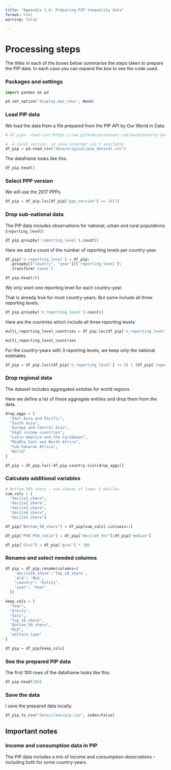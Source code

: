 ```yaml
---
title: "Appendix 1.A: Preparing PIP inequality data"
format: html
warning: false

---
```


# Processing steps

The titles in each of the boxes below summarise the steps taken to prepare the PIP data. In each case you can expand the box to see the code used.

::: {.callout-note collapse="true" appearance="minimal"}
### Packages and settings

```python

import pandas as pd

pd.set_option('display.max_rows', None)
```
:::


::: {.callout-note collapse="true" appearance="minimal"}
### Load PIP data
We load the data from a file prepared from the PIP API by Our World in Data.

```python
# df_pip<- read.csv("https://raw.githubusercontent.com/owid/poverty-data/main/datasets/pip_dataset.csv")

#  A local version, in case internet isn't available 
df_pip = pd.read_csv("data/original/pip_dataset.csv")

```

The dataframe looks like this:
```python
df_pip.head()
```
:::

::: {.callout-note collapse="true" appearance="minimal"}
### Select PPP version
We will use the 2017 PPPs.
```python
df_pip = df_pip.loc[df_pip["ppp_version"] == 2017]
```
:::

::: {.callout-note collapse="true" appearance="minimal"}
### Drop sub-national data

The PIP data includes observations for national, urban and rural populations (`reporting_level`):

```python
df_pip.groupby('reporting_level').count()
```

Here we add a count of the number of reporting levels per country-year.
```python
df_pip['n_reporting_level'] = df_pip\
  .groupby(["country", "year"])['reporting_level']\
  .transform('count')

df_pip.head(20)  
```

We only want one reporting level for each country-year.

That is already true for most country-years. But some include all three reporting levels.
```python
df_pip.groupby('n_reporting_level').count()

```

Here are the countries which include all three reporting levels:
```python

multi_reporting_level_countries = df_pip.loc[df_pip['n_reporting_level'] == 3, "country"].unique()

multi_reporting_level_countries

```


For the country-years with 3 reporting levels, we keep only the national estimates. 
```python
df_pip = df_pip.loc[(df_pip['n_reporting_level'] != 3) | (df_pip['reporting_level'] == 'national') ]
```

:::


::: {.callout-note collapse="true" appearance="minimal"}
### Drop regional data

The dataset includes aggregated estiates for world regions.

Here we define a list of these aggregate entities and drop them from the data.

```python
drop_aggs = [
  "East Asia and Pacific",
  "South Asia",
  "Europe and Central Asia",
  "High income countries",
  "Latin America and the Caribbean",
  "Middle East and North Africa",
  "Sub-Saharan Africa",
  "World"
]

df_pip = df_pip.loc[~df_pip.country.isin(drop_aggs)]

```
:::


::: {.callout-note collapse="true" appearance="minimal"}
### Calculate additional variables

```python

# Bottom 50% share – sum shares of lower 5 deciles
sum_cols = [
  "decile1_share",
  "decile2_share",
  "decile3_share",
  "decile4_share",
  "decile5_share"]

df_pip["Bottom_50_share"] = df_pip[sum_cols].sum(axis=1)

df_pip["P90_P50_ratio"] = df_pip["decile9_thr"]/df_pip["median"]

df_pip["Gini"] = df_pip['gini'] * 100

```

:::

::: {.callout-note collapse="true" appearance="minimal"}
### Rename and select needed columns

```python

df_pip = df_pip.rename(columns={
    'decile10_share':'Top_10_share',
    'mld': 'MLD',
    "country": "Entity",
    "year": "Year"
  })

keep_cols = [
  "Year",
  "Entity",
  "Gini",
  "Top_10_share",
  "Bottom_50_share",
  "MLD",
  "welfare_type"
]

df_pip = df_pip[keep_cols]

```

:::



::: {.callout-note collapse="true" appearance="minimal"}
### See the prepared PIP data

The first 100 rows of the dataframe looks like this:
```python
df_pip.head(100)
```

:::

::: {.callout-note collapse="true" appearance="minimal"}
### Save the data
I save the prepared data locally:
```python
df_pip.to_csv("data/clean/pip.csv", index=False)
```
:::



## Important notes

### Income and consumption data in PIP
The PIP data includes a mix of income and consumption observations – including both for some country-years.

